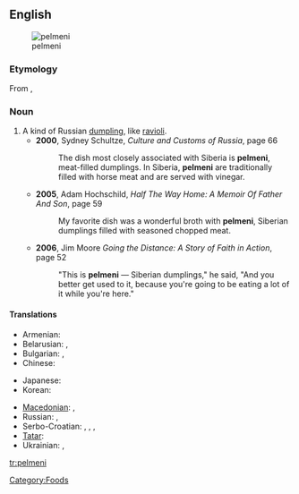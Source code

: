 ==English==
{{wikipedia}}
[[Image:Pelmeni.jpg|thumb|pelmeni]]

===Etymology===
From {{etyl|ru}} {{term|пельмени||tr=pel'méni|lang=ru|sc=Cyrl}}, {{singular}} {{term|пельмень||tr=pel'mén'|lang=ru|sc=Cyrl}}

===Noun===
{{en-noun}}

# A kind of Russian [[dumpling]], like [[ravioli]].
#*'''2000''', Sydney Schultze, ''Culture and Customs of Russia'', page 66
#*:The dish most closely associated with Siberia is '''pelmeni''', meat-filled dumplings. In Siberia, '''pelmeni''' are traditionally filled with horse meat and are served with vinegar.
#*'''2005''', Adam Hochschild, ''Half The Way Home: A Memoir Of Father And Son'', page 59
#*:My favorite dish was a wonderful broth with '''pelmeni''', Siberian dumplings filled with seasoned chopped meat.
#*'''2006''', Jim Moore ''Going the Distance: A Story of Faith in Action'', page 52
#*:"This is '''pelmeni''' — Siberian dumplings," he said, "And you better get used to it, because you're going to be eating a lot of it while you're here."

====Translations====
{{trans-top|Russian dumplings}}
* Armenian: {{t|hy|պելմենի|tr=pelmeni|sc=Armn}}
* Belarusian: {{t|be|пяльмень|m|tr=pjal'mén'|sc=Cyrl}}, {{qualifier|usually plural}} {{t|be|пяльмені|m|p|tr=pjal'méni|sc=Cyrl}}
* Bulgarian: {{t|bg|пелмен|m|tr=pelmén|sc=Cyrl}}, {{qualifier|usually plural}} {{t|bg|пелмени|m|p|tr=pelméni|sc=Cyrl}}
* Chinese:
*: {{trreq|Mandarin}}
* Japanese: {{t|ja|ペリメニ|tr=perimeni|sc=Jpan}}
* Korean: {{t|ko|펠메니|tr=pelmeni|sc=Kore}}
{{trans-mid}}
* [[Macedonian]]: {{t|mk|пелмен|m|tr=pelmén|sc=Cyrl}}, {{qualifier|usually plural}} {{t|mk|пелмени|m|p|tr=pelméni|sc=Cyrl}}
* Russian: {{t|ru|пельмень|m|tr=pel'mén'|sc=Cyrl}}, {{qualifier|usually plural}} {{t|ru|пельмени|m|p|tr=pel'méni|sc=Cyrl}}
* Serbo-Croatian: {{t|sh|пелмен|m}}, {{t|sh|pelmen|m}}, {{qualifier|usually plural}} {{t|sh|пелмени|m|p}}, {{t|sh|pelmeni|m|p}}
* [[Tatar]]: {{t|tt|пилмән|sc=Cyrl}}
* Ukrainian: {{t|uk|пельмень|m|tr=pel'mén'|sc=Cyrl}}, {{qualifier|usually plural}} {{t|uk|пельмені|m|p|tr=pel'méni|sc=Cyrl}}
{{trans-bottom}}

[[Category:Foods]]

[[tr:pelmeni]]